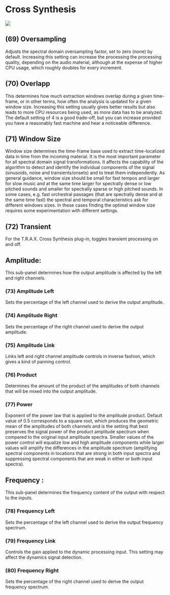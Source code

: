 # Cross Synthesis
![](https://flux-shared.s3.amazonaws.com/doc_images/Plugins/ircam-trax/trax_13.png)

## (69) Oversampling
Adjusts the spectral domain oversampling factor, set to zero (none) by default. Increasing this setting can increase the
processing the processing quality, depending on the audio material, although at the expense of higher CPU usage, which
roughly doubles for every increment.


## (70) Overlapp
This determines how much extraction windows overlap during a given time-frame, or in other terms, how often the analysis
is updated for a given window size. Increasing this setting usually gives better results but also leads to more CPU resources
being used, as more data has to be analyzed. The default setting of 4 is a good trade-off, but you can increase provided you
have a reasonably fast machine and hear a noticeable difference.


## (71) Window Size
Window size determines the time-frame base used to extract time-localized data in time from the incoming material. It is
the most important parameter for all spectral domain signal transformations. It affects the capability of the algorithm to
detect and identify the individual components of the signal (sinusoids, noise and transients/onsets) and to treat them
independently. As general guidance, window size should be small for fast tempos and larger for slow music and at the
same time larger for spectrally dense or low pitched sounds and smaller for spectrally sparse or high pitched sounds. In
some cases, e.g. fast orchestral passages (that are spectrally dense and at the same time fast) the spectral and temporal
characteristics ask for different windows sizes. In these cases finding the optimal window size requires some 
experimentation with different settings.


## (72) Transient
For the T.R.A.X. Cross Synthesis plug-in, toggles transient processing on and off.

## Amplitude:
This sub-panel determines how the output amplitude is affected by the left and right channels.

### (73) Amplitude Left
Sets the percentage of the left channel used to derive the output amplitude.

### (74) Amplitude Right
Sets the percentage of the right channel used to derive the output amplitude.

### (75) Amplitude Link
Links left and right channel amplitude controls in inverse fashion, which gives a kind of panning control.

### (76) Product
Determines the amount of the product of the amplitudes of both channels that will be mixed into the output amplitude.

### (77) Power
Exponent of the power law that is applied to the amplitude product. Default value of 0.5 corresponds to a square root,
which produces the geometric mean of the amplitudes of both channels and is the setting that best preserves the signal
power of the product amplitude spectrum when compared to the original input amplitude spectra. Smaller values of the
power control will equalize low and high amplitude components while larger values will amplify the differences in the
amplitude spectrum (amplifying spectral components in locations that are strong in both input spectra and suppressing
spectral components that are weak in either or both input spectra).

## Frequency :

This sub-panel determines the frequency content of the output with respect to the inputs.

### (78) Frequency Left
Sets the percentage of the left channel used to derive the output frequency spectrum.

### (79) Frequency Link
Controls the gain applied to the dynamic processing input. This setting may affect the dynamics signal detection.

### (80) Frequency Right
Sets the percentage of the right channel used to derive the output frequency spectrum.
